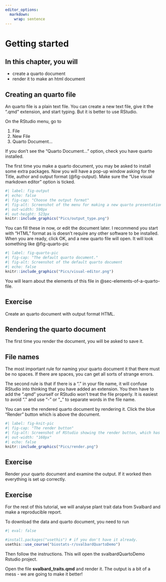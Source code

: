 ```yaml
---
editor_options: 
  markdown: 
    wrap: sentence
---
```


# Getting started

::: callout-note
## In this chapter, you will

- create a quarto document
- render it to make an html document
:::

## Creating an quarto file

An quarto file is a plain text file.
You can create a new text file, give it the ".qmd" extension, and start typing.
But it is better to use RStudio.

On the RStudio menu, go to  

<ol class="breadcrumb">
  <li class="breadcrumb-item">File</li>
  <li class="breadcrumb-item">New File</li>
  <li class="breadcrumb-item">Quarto Document...</li>
</ol>

::: callout-important
If you don't see the "Quarto Document..." option, check you have quarto installed.
:::

The first time you make a quarto document, you may be asked to install some extra packages.
Now you will have a pop-up window asking for the Title, author and output format (@fig-output).
Make sure the "Use visual markdown editor" option is ticked.

```r
#| label: fig-output
#| echo: false
#| fig-cap: "Choose the output format"
#| fig-alt: Screenshot of the menu for making a new quarto presentation
#| out-width: 590px
#| out-height: 523px
knitr::include_graphics("Pics/output_type.png")
```

You can fill these in now, or edit the document later.
I recommend you start with "HTML" format as is doesn't require any other software to be installed.
When you are ready, click OK, and a new quarto file will open.
It will look something like @fig-quarto-pic

```r
#| label: fig-quarto-pic
#| fig-cap: "The default quarto document."
#| fig-alt: Screenshot of the default quarto document
#| echo: false
knitr::include_graphics("Pics/visual-editor.png")
```

You will learn about the elements of this file in @sec-elements-of-a-quarto-file.

::: callout-note
## Exercise

Create an quarto document with output format HTML.
:::

## Rendering the quarto document


The first time you render the document, you will be asked to save it.

::: callout-important
## File names

The most important rule for naming your quarto document it that there must be no spaces.
If there are spaces, you can get all sorts of strange errors.

The second rule is that if there is a "." in your file name, it will confuse RStudio into thinking that you have added an extension.
You then have to add the ".qmd" yourself or RStudio won't treat the file properly.
It is easiest to avoid "." and use "-" or "_" to separate words in the file name.
:::

You can see the rendered quarto document by rendering it.
Click the blue "Render" button which is above the document.

```r
#| label: fig-knit-pic
#| fig-cap: "The render button"
#| fig-alt: Screenshot of RStudio showing the render button, which has a blue arrow pointing towards the word "Render".
#| out-width: "160px"
#| echo: false
knitr::include_graphics("Pics/render.png")
```


::: callout-note
## Exercise

Render your quarto document and examine the output.
If it worked then everything is set up correctly.
:::

::: callout-note
## Exercise

For the rest of this tutorial, we will analyse plant trait data from Svalbard and make a reproducible report.

To download the data and quarto document, you need to run

```r
#| eval: false

#install.packages("usethis") # if you don't have it already.
usethis::use_course("biostats-r/svalbardQuartoDemo")

```

Then follow the instructions.
This will open the svalbardQuartoDemo Rstudio project.

Open the file **svalbard_traits.qmd** and render it.
The output is a bit of a mess - we are going to make it better!
:::
